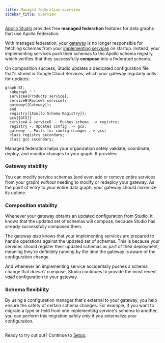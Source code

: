 ```yaml
---
title: Managed federation overview
sidebar_title: Overview
---
```


[Apollo Studio](https://www.apollographql.com/docs/studio/) provides free **managed federation** features for data graphs that use Apollo Federation.

With managed federation, your [gateway](../gateway/) is no longer responsible for fetching schemas from your [implementing services](../implementing-services/) on startup. Instead, your implementing services push their schemas to the Apollo schema registry, which verifies that they successfully **compose** into a federated schema.

On composition success, Studio updates a dedicated configuration file that's stored in Google Cloud Services, which your gateway regularly polls for updates:

```mermaid
graph BT;
  subgraph " "
  serviceA[Products service];
  serviceB[Reviews service];
  gateway([Gateway]);
  end
  registry{{Apollo Schema Registry}};
  gcs{{GCS}}
  serviceA & serviceB -. Pushes schema .-> registry;
  registry -. Updates config .-> gcs;
  gateway -. Polls for config changes .-> gcs;
  class registry secondary;
  class gcs secondary;
```

Managed federation helps your organization safely validate, coordinate, deploy, and monitor changes to your graph. It provides:

### Gateway stability

You can modify service schemas (and even add or remove entire services from your graph) _without_ needing to modify or redeploy your gateway. As the point of entry to your entire data graph, your gateway should maximize its uptime.

### Composition stability

Whenever your gateway obtains an updated configuration from Studio, it knows that the updated set of schemas will compose, because Studio has already successfully composed them.

The gateway _also_ knows that your implementing services are prepared to handle operations against the updated set of schemas. This is because your services should register their updated schemas as part of their deployment, meaning they're definitely running by the time the gateway is aware of the configuration change.

And whenever an implementing service accidentally pushes a schema change that _doesn't_ compose, Studio continues to provide the most recent _valid_ configuration to your gateway.


### Schema flexibility

By using a configuration manager that's external to your gateway, you help ensure the safety of certain schema changes. For example, if you want to migrate a type or field from one implementing service's schema to another, you can perform this migration safely _only_ if you externalize your configuration.

<hr/>

Ready to try out out? Continue to [Setup](./setup/).
